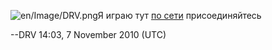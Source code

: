 [[File:en/Image/DRV.png]]Я играю тут [http://77.220.137.138/ottd/ по сети] присоединяйтесь

--DRV 14:03, 7 November 2010 (UTC)